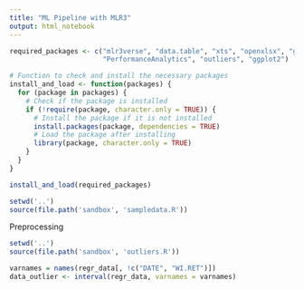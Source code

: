 ```yaml
---
title: "ML Pipeline with MLR3"
output: html_notebook
---
```


```r
required_packages <- c("mlr3verse", "data.table", "xts", "openxlsx", "glmnet", "readxl",
                       "PerformanceAnalytics", "outliers", "ggplot2")

# Function to check and install the necessary packages
install_and_load <- function(packages) {
  for (package in packages) {
    # Check if the package is installed
    if (!require(package, character.only = TRUE)) {
      # Install the package if it is not installed
      install.packages(package, dependencies = TRUE)
      # Load the package after installing
      library(package, character.only = TRUE)
    }
  }
}

install_and_load(required_packages)
```

```r
setwd('..')
source(file.path('sandbox', 'sampledata.R'))
```

Preprocessing
```r
setwd('..')
source(file.path('sandbox', 'outliers.R'))
```

```r
varnames = names(regr_data[, !c("DATE", "WI.RET")])
data_outlier <- interval(regr_data, varnames = varnames)
```

